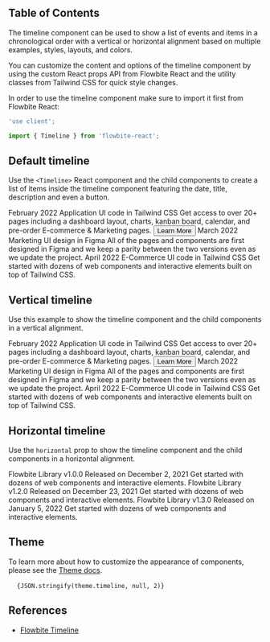 
## Table of Contents

The timeline component can be used to show a list of events and items in a chronological order with a vertical or horizontal alignment based on multiple examples, styles, layouts, and colors.

You can customize the content and options of the timeline component by using the custom React props API from Flowbite React and the utility classes from Tailwind CSS for quick style changes.

In order to use the timeline component make sure to import it first from Flowbite React:

```jsx
'use client';

import { Timeline } from 'flowbite-react';
```

## Default timeline

Use the `<Timeline>` React component and the child components to create a list of items inside the timeline component featuring the date, title, description and even a button.

<CodePreview importFlowbiteReact="Button, Timeline" title="Default timeline">
  <Timeline>
    <Timeline.Item>
      <Timeline.Point />
      <Timeline.Content>
        <Timeline.Time>February 2022</Timeline.Time>
        <Timeline.Title>Application UI code in Tailwind CSS</Timeline.Title>
        <Timeline.Body>
          Get access to over 20+ pages including a dashboard layout, charts, kanban board, calendar, and pre-order
          E-commerce & Marketing pages.
        </Timeline.Body>
        <Button color="gray">
          Learn More
          <HiArrowNarrowRight className="ml-2 h-3 w-3" />
        </Button>
      </Timeline.Content>
    </Timeline.Item>
    <Timeline.Item>
      <Timeline.Point />
      <Timeline.Content>
        <Timeline.Time>March 2022</Timeline.Time>
        <Timeline.Title>Marketing UI design in Figma</Timeline.Title>
        <Timeline.Body>
          All of the pages and components are first designed in Figma and we keep a parity between the two versions even
          as we update the project.
        </Timeline.Body>
      </Timeline.Content>
    </Timeline.Item>
    <Timeline.Item>
      <Timeline.Point />
      <Timeline.Content>
        <Timeline.Time>April 2022</Timeline.Time>
        <Timeline.Title>E-Commerce UI code in Tailwind CSS</Timeline.Title>
        <Timeline.Body>
          Get started with dozens of web components and interactive elements built on top of Tailwind CSS.
        </Timeline.Body>
      </Timeline.Content>
    </Timeline.Item>
  </Timeline>
</CodePreview>

## Vertical timeline

Use this example to show the timeline component and the child components in a vertical alignment.

<CodePreview importFlowbiteReact="Button, Timeline" title="Vertical timeline">
  <Timeline>
    <Timeline.Item>
      <Timeline.Point icon={HiCalendar} />
      <Timeline.Content>
        <Timeline.Time>February 2022</Timeline.Time>
        <Timeline.Title>Application UI code in Tailwind CSS</Timeline.Title>
        <Timeline.Body>
          Get access to over 20+ pages including a dashboard layout, charts, kanban board, calendar, and pre-order
          E-commerce & Marketing pages.
        </Timeline.Body>
        <Button color="gray">
          Learn More
          <HiArrowNarrowRight className="ml-2 h-3 w-3" />
        </Button>
      </Timeline.Content>
    </Timeline.Item>
    <Timeline.Item>
      <Timeline.Point icon={HiCalendar} />
      <Timeline.Content>
        <Timeline.Time>March 2022</Timeline.Time>
        <Timeline.Title>Marketing UI design in Figma</Timeline.Title>
        <Timeline.Body>
          All of the pages and components are first designed in Figma and we keep a parity between the two versions even
          as we update the project.
        </Timeline.Body>
      </Timeline.Content>
    </Timeline.Item>
    <Timeline.Item>
      <Timeline.Point icon={HiCalendar} />
      <Timeline.Content>
        <Timeline.Time>April 2022</Timeline.Time>
        <Timeline.Title>E-Commerce UI code in Tailwind CSS</Timeline.Title>
        <Timeline.Body>
          Get started with dozens of web components and interactive elements built on top of Tailwind CSS.
        </Timeline.Body>
      </Timeline.Content>
    </Timeline.Item>
  </Timeline>
</CodePreview>

## Horizontal timeline

Use the `horizontal` prop to show the timeline component and the child components in a horizontal alignment.

<CodePreview title="Stepper timeline">
  <Timeline horizontal>
    <Timeline.Item>
      <Timeline.Point icon={HiCalendar} />
      <Timeline.Content>
        <Timeline.Title>Flowbite Library v1.0.0</Timeline.Title>
        <Timeline.Time>Released on December 2, 2021</Timeline.Time>
        <Timeline.Body>Get started with dozens of web components and interactive elements.</Timeline.Body>
      </Timeline.Content>
    </Timeline.Item>
    <Timeline.Item>
      <Timeline.Point icon={HiCalendar} />
      <Timeline.Content>
        <Timeline.Title>Flowbite Library v1.2.0</Timeline.Title>
        <Timeline.Time>Released on December 23, 2021</Timeline.Time>
        <Timeline.Body>Get started with dozens of web components and interactive elements.</Timeline.Body>
      </Timeline.Content>
    </Timeline.Item>
    <Timeline.Item>
      <Timeline.Point icon={HiCalendar} />
      <Timeline.Content>
        <Timeline.Title>Flowbite Library v1.3.0</Timeline.Title>
        <Timeline.Time>Released on January 5, 2022</Timeline.Time>
        <Timeline.Body>Get started with dozens of web components and interactive elements.</Timeline.Body>
      </Timeline.Content>
    </Timeline.Item>
  </Timeline>
</CodePreview>

## Theme

To learn more about how to customize the appearance of components, please see the [Theme docs](/docs/customize/theme).

<pre className="language-tsx">
  <code>{JSON.stringify(theme.timeline, null, 2)}</code>
</pre>

## References

- [Flowbite Timeline](https://flowbite.com/docs/components/timeline/)

